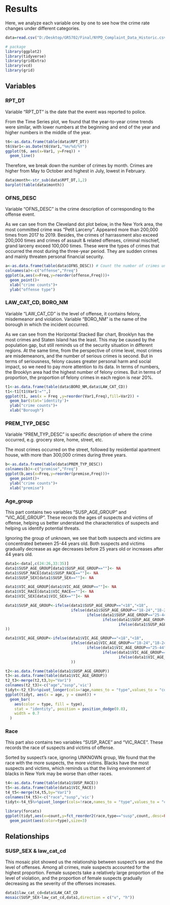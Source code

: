 # Results

Here, we analyze each variable one by one to see how the crime rate changes under different categories.


```r
data=read.csv("D:/Desktop/GR5702/Final/NYPD_Complaint_Data_Historic.csv")
```

```r
# package
library(ggplot2)
library(tidyverse)
library(gridExtra)
library(vcd)
library(grid)
```


## Variables

### RPT_DT

Variable "RPT_DT" is the date that the event was reported to police.

From the Time Series plot, we found that the year-to-year crime trends were similar, with lower numbers at the beginning and end of the year and higher numbers in the middle of the year. 

```r
t6<-as.data.frame(table(data$RPT_DT))
t6$Var1<-as.Date(t6$Var1,"%m/%d/%Y")
ggplot(t6, aes(x=Var1, y=Freq)) +
  geom_line()
```

Therefore, we break down the number of crimes by month. Crimes are higher from May to October and highest in July, lowest in February.

```r
data$month<-str_sub(data$RPT_DT,1,2)
barplot(table(data$month))
```

### OFNS_DESC

Variable "OFNS_DESC" is the crime description of corresponding to the offense event. 

As we can see from the Cleveland dot plot below, in the New York area, the most committed crime was "Petit Larceny". Appeared more than 200,000 times from 2017 to 2019. Besides, the crimes of harrassment also exceed 200,000 times and crimes of assault & related offenses, criminal mischief, grand larceny exceed 100,000 times. These were the types of crimes that occurred the most during the three-year period. They are sudden crimes and mainly threaten personal financial security.

```r
a<-as.data.frame(table(data$OFNS_DESC)) # Count the number of crimes under the crime category
colnames(a)<-c("offense","Freq")
ggplot(a,aes(x=Freq,y=reorder(offense,Freq)))+
  geom_point()+
  xlab("crime counts")+
  ylab("offense type")
```

### LAW_CAT_CD, BORO_NM

Variable "LAW_CAT_CD" is the level of offense, it contains felony, misdemeanor and violation. Variable "BORO_NM" is the name of the borough in which the incident occurred.

As we can see from the Horizontal Stacked Bar chart, Brooklyn has the most crimes and Staten Island has the least. This may be caused by the population gap, but still reminds us of the security situation in different regions. At the same time, from the perspective of crime level, most crimes are misdemeanors, and the number of serious crimes is second. But in terms of seriousness, felony causes greater personal harm and social impact, so we need to pay more attention to its data. In terms of numbers, the Brooklyn area had the highest number of felony crimes. But in terms of proportion, the proportion of felony crimes in each region is near 20%. 


```r
t1<-as.data.frame(table(data$BORO_NM,data$LAW_CAT_CD))
t1<-t1[t1$Var1!="",]
ggplot(t1, aes(x = Freq ,y=reorder(Var1,Freq),fill=Var2)) + 
  geom_bar(stat='identity')+
  ylab("crime counts")+
  xlab("Borough")
```

### PREM_TYP_DESC

Variable "PREM_TYP_DESC" is specific description of where the crime occurred, e.g. grocery store, home, street, etc.

The most crimes occurred on the street, followed by residential apartment house, with more than 300,000 crimes during three years. 


```r
b<-as.data.frame(table(data$PREM_TYP_DESC))
colnames(b)<-c("premise","Freq")
ggplot(b,aes(x=Freq,y=reorder(premise,Freq)))+
  geom_point()+
  ylab("crime counts")+
  xlab("premise")
```

### Age_group

This part contains two variables "SUSP_AGE_GROUP" and "VIC_AGE_GROUP". These records the ages of suspects and victims of offense, helping us better understand the characteristics of suspects and helping us identify potential threats.

Ignoring the group of unknown, we see that both suspects and victims are concentrated between 25-44 years old. Both suspects and victims gradually decrease as age decreases before 25 years old or increases after 44 years old.

```r
data1<-data[,c(24:26,33:35)]
data1$SUSP_AGE_GROUP[data1$SUSP_AGE_GROUP==""]<- NA
data1$SUSP_RACE[data1$SUSP_RACE==""]<- NA
data1$SUSP_SEX[data1$SUSP_SEX==""]<- NA

data1$VIC_AGE_GROUP[data1$VIC_AGE_GROUP==""]<- NA
data1$VIC_RACE[data1$VIC_RACE==""]<- NA
data1$VIC_SEX[data1$VIC_SEX==""]<- NA

data1$SUSP_AGE_GROUP<-ifelse(data1$SUSP_AGE_GROUP=="<18","<18",
                             ifelse(data1$SUSP_AGE_GROUP=="18-24","18-24",
                                    ifelse(data1$SUSP_AGE_GROUP=="25-44","25-44",
                                           ifelse(data1$SUSP_AGE_GROUP=="45-64","45-64",
                                                  ifelse(data1$SUSP_AGE_GROUP=="65+","65+","Unknown")))
))

data1$VIC_AGE_GROUP<-ifelse(data1$VIC_AGE_GROUP=="<18","<18",
                             ifelse(data1$VIC_AGE_GROUP=="18-24","18-24",
                                    ifelse(data1$VIC_AGE_GROUP=="25-44","25-44",
                                           ifelse(data1$VIC_AGE_GROUP=="45-64","45-64",
                                                  ifelse(data1$VIC_AGE_GROUP=="65+","65+","Unknown")))
                             ))
```
```r
t2<-as.data.frame(table(data1$SUSP_AGE_GROUP))
t3<-as.data.frame(table(data1$VIC_AGE_GROUP))
t2_t3<-merge(t2,t3,by="Var1")
colnames(t2_t3)<-c("age","susp",'vic')
tidyt<-t2_t3%>%pivot_longer(cols=!age,names_to = "type",values_to = "count")
ggplot(tidyt, aes(x = age, y = count)) +
  geom_bar(
    aes(color = type, fill = type),
    stat = "identity", position = position_dodge(0.8),
    width = 0.7
  ) 

```

### Race

This part also contains two variables "SUSP_RACE" and "VIC_RACE". These records the race of suspects and victims of offense.

Sorted by suspect's race, ignoring UNKNOWN group, We found that the race with the more suspects, the more victims. Blacks have the most suspects and victims, which reminds us that the living environment of blacks in New York may be worse than other races.


```r
t4<-as.data.frame(table(data1$SUSP_RACE))
t5<-as.data.frame(table(data1$VIC_RACE))
t4_t5<-merge(t4,t5,by="Var1")
colnames(t4_t5)<-c("race","susp",'vic')
tidyt<-t4_t5%>%pivot_longer(cols=!race,names_to = "type",values_to = "count")

library(forcats)
ggplot(tidyt,aes(x=count,y=fct_reorder2(race,type=="susp",count,.desc=FALSE)))+
  geom_point(aes(color=type),size=3)
```


## Relationships

### SUSP_SEX & law_cat_cd

This mosaic plot showed us the relationship between suspect's sex and the level of offenses. Among all crimes, male suspects accounted for the highest proportion. Female suspects take a relatively large proportion of the level of violation, and the proportion of female suspects gradually decreasing as the severity of the offenses increases.

```r
data1$law_cat_cd=data$LAW_CAT_CD
mosaic(SUSP_SEX~law_cat_cd,data1,direction = c("v", "h"))
```




